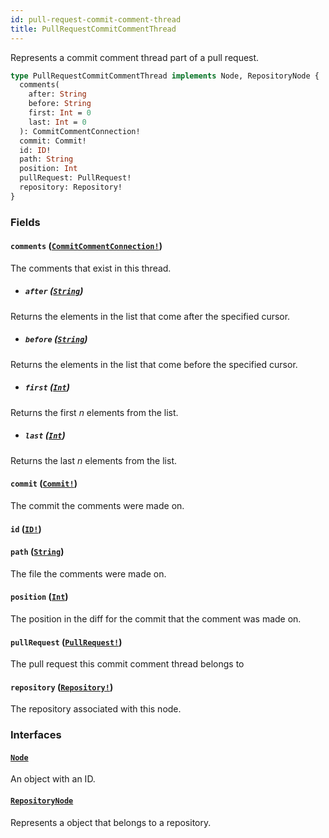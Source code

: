 ```yaml
---
id: pull-request-commit-comment-thread
title: PullRequestCommitCommentThread
---
```


Represents a commit comment thread part of a pull request.

```graphql
type PullRequestCommitCommentThread implements Node, RepositoryNode {
  comments(
    after: String
    before: String
    first: Int = 0
    last: Int = 0
  ): CommitCommentConnection!
  commit: Commit!
  id: ID!
  path: String
  position: Int
  pullRequest: PullRequest!
  repository: Repository!
}
```

### Fields

#### `comments` ([`CommitCommentConnection!`](/docs/api/objects/commit-comment-connection))

The comments that exist in this thread.

- ##### `after` ([`String`](/docs/api/scalars/string))

Returns the elements in the list that come after the specified cursor.

- ##### `before` ([`String`](/docs/api/scalars/string))

Returns the elements in the list that come before the specified cursor.

- ##### `first` ([`Int`](/docs/api/scalars/int))

Returns the first _n_ elements from the list.

- ##### `last` ([`Int`](/docs/api/scalars/int))

Returns the last _n_ elements from the list.

#### `commit` ([`Commit!`](/docs/api/objects/commit))

The commit the comments were made on.

#### `id` ([`ID!`](/docs/api/scalars/id))

#### `path` ([`String`](/docs/api/scalars/string))

The file the comments were made on.

#### `position` ([`Int`](/docs/api/scalars/int))

The position in the diff for the commit that the comment was made on.

#### `pullRequest` ([`PullRequest!`](/docs/api/objects/pull-request))

The pull request this commit comment thread belongs to

#### `repository` ([`Repository!`](/docs/api/objects/repository))

The repository associated with this node.

### Interfaces

#### [`Node`](/docs/api/interfaces/node)

An object with an ID.

#### [`RepositoryNode`](/docs/api/interfaces/repository-node)

Represents a object that belongs to a repository.
